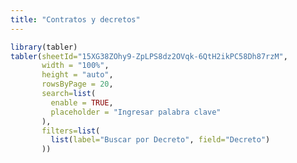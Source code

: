 ```yaml
---
title: "Contratos y decretos"
---
```


```r
library(tabler)
tabler(sheetId="15XG38ZOhy9-ZpLPS8dz2OVqk-6QtH2ikPC58Dh87rzM",
       width = "100%",
       height = "auto",
       rowsByPage = 20,
       search=list(
         enable = TRUE,
         placeholder = "Ingresar palabra clave"
       ),
       filters=list(
         list(label="Buscar por Decreto", field="Decreto")
       ))
```
